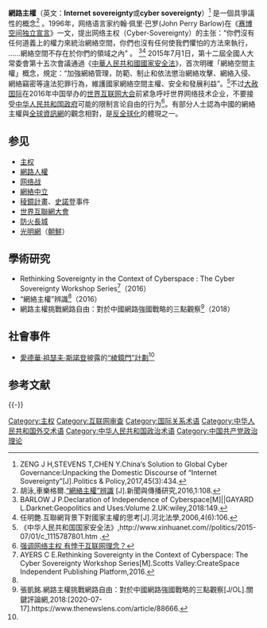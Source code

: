 '''網路主權'''（英文：'''Internet sovereignty'''或'''cyber sovereignty'''）<ref>ZENG J H,STEVENS T,CHEN Y.China‘s Solution to Global Cyber Governance:Unpacking the Domestic Discourse of “Internet Sovereignty”[J].Politics & Policy,2017,45(3):434.</ref> 是一個具爭議性的概念<ref name="#1">胡泳,車樂格爾.[https://kns.cnki.net/kcms/detail/detail.aspx?filename=YANJ201601008&dbcode=CJFQ&dbname=CJFD2016&v= “網絡主權”辨識] {{Wayback|url=https://kns.cnki.net/kcms/detail/detail.aspx?filename=YANJ201601008&dbcode=CJFQ&dbname=CJFD2016&v= |date=20210202135625 }}[J].新聞與傳播研究,2016,1:108.</ref> 。1996年，网络语言家约翰·佩里·巴罗(John Perry Barlow)在《[[网络独立宣言|赛博空间独立宣言]]》一文，提出网络主权（Cyber-Sovereignty）的主张：“你們沒有任何道義上的權力來統治網絡空間，你們也沒有任何使我們懼怕的方法來執行， ......網絡空間不存在於你們的領域之內” 。 <ref>BARLOW J P.Declaration of Independence of Cyberspace[M]||GAYARD L.Darknet:Geopolitics and Uses:Volume 2.UK:wiley,2018:149.</ref><ref>任明艷.互聯網背景下對國家主權的思考[J].河北法學,2006,4(6):106.</ref> 2015年7月1日，第十二屆全國人大常委會第十五次會議通過《[[中華人民共和國國家安全法|中華人民共和國國家安全法]]》，首次明確「網絡空間主權」概念，規定：“加強網絡管理，防範、制止和依法懲治網絡攻擊、網絡入侵、網絡竊密等違法犯罪行為，維護國家網絡空間主權、安全和發展利益”。<ref>《中华人民共和国国家安全法》,http://www.xinhuanet.com//politics/2015-07/01/c_1115787801.htm {{Wayback|url=http://www.xinhuanet.com//politics/2015-07/01/c_1115787801.htm |date=20210130222537 }}.</ref>不过[[大赦国际|大赦国际]]在2016年中国举办的[[世界互联网大会|世界互联网大会]]前紧急呼吁世界网络技术企业，不要接受[[中华人民共和国政府|中华人民共和国政府]]可能的限制言论自由的行为<ref>[http://www.dw.com/zh/强调网络主权-有悖于互联网理念/a-18921056 强调网络主权 有悖于互联网理念？]</ref>。有部分人士認為中國的網絡主權與[[全球資訊網|全球資訊網]]的觀念相對，是[[反全球化|反全球化]]的體現之一。

== 参见 ==
* [[主权|主权]]
* [[網路人權|網路人權]]
* [[网络战|网络战]]
* [[網絡中立|網絡中立]]
* [[稜鏡計畫|稜鏡計畫]]、[[史諾登|史諾登]]事件
* [[世界互聯網大會|世界互聯網大會]]
* [[防火長城|防火長城]]
* [[光明网_(朝鲜)|光明網]]（[[朝鮮|朝鮮]]）

==學術研究==
*Rethinking Sovereignty in the Context of Cyberspace : The Cyber Sovereignty Workshop Series<ref>AYERS C E.Rethinking Sovereignty in the Context of Cyberspace: The Cyber Sovereignty Workshop Series[M].Scotts Valley:CreateSpace Independent Publishing Platform,2016.</ref>（2016）
*“網絡主權”辨識<ref name="#1"/>（2016）
*網路主權挑戰網路自由：對於中國網路強國戰略的三點觀察<ref>張凱銘.網路主權挑戰網路自由：對於中國網路強國戰略的三點觀察[J/OL].關鍵評論網,2018:[2020-07-17].https://www.thenewslens.com/article/88666.</ref>（2018）

==社會事件==
*[[:爱德华·斯诺登|愛德華·祖瑟夫·斯諾登]]披露的[[稜鏡計畫|“棱鏡門”計劃]]<ref name="#1"/>

==参考文献==
{{reflist}}

{{-}}
{{习近平}}
{{中华人民共和国外交}}
{{Portal bar|互联网|政治|国际关系|中华人民共和国}}

[[Category:主权|Category:主权]]
[[Category:互联网审查|Category:互联网审查]]
[[Category:国际关系术语|Category:国际关系术语]]
[[Category:中华人民共和国外交术语|Category:中华人民共和国外交术语]]
[[Category:中华人民共和国政治术语|Category:中华人民共和国政治术语]]
[[Category:中国共产党政治理论|Category:中国共产党政治理论]]